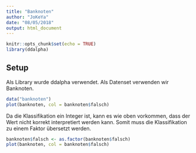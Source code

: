 ```yaml
---
title: "Banknoten"
author: "JoKeYa"
date: "08/05/2018"
output: html_document
---
```


```r
knitr::opts_chunk$set(echo = TRUE)
library(ddalpha)
```


## Setup
Als Library wurde ddalpha verwendet.
Als Datenset verwenden wir Banknoten.
```r
data("banknoten")
plot(banknoten, col = banknoten$falsch)
```

Da die Klassifikation ein Integer ist, kann es wie oben vorkommen, dass der Wert nicht korrekt interpretiert werden kann.
Somit muss die Klassifikation zu einem Faktor übersetzt werden.
```r
banknoten$falsch <- as.factor(banknoten$falsch)
plot(banknoten, col = banknoten$falsch)
```
